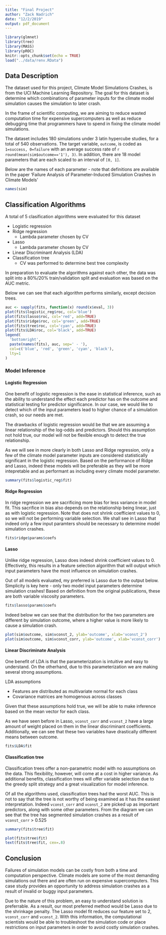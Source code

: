```yaml
---
title: "Final Project"
author: "Zack Nadrich"
date: "12/2/2019"
output: pdf_document
---
```


```r
library(glmnet)
library(tree)
library(MASS)
library(pROC)
knitr::opts_chunk$set(echo = TRUE)
load("../data/renv.RData")
```

## Data Description

The dataset used for this project, Climate Model Simulations Crashes, is from the UCI Machine Learning Repository. The goal for this dataset is determine which combinations of parameter inputs for the climate model simulation causes the simulation to later crash. 

In the frame of scientific computing, we are aiming to reduce wasted computation time for expensive supercomputers as well as reduce debugging time that programmers have to spend in fixing the climate model simulations.

The dataset includes 180 simulations under 3 latin hypercube studies, for a total of 540 observations. The target variable, `outcome`, is coded as `1=success, 0=failure` with an average success rate of `r round(mean(sim$outcome=='1'), 3)`. In addition, there are 18 model parameters that are each scaled to an interval of `[0, 1]`.

Below are the names of each parameter - note that definitions are available in the paper 'Failure Analysis of Parameter-Induced Simulation Crashes in Climate Models'

```r
names(sim)
```

## Classification Algorithms

A total of 5 clasification algorithms were evaluated for this dataset

* Logistic regression
* Ridge regression
  * Lambda parameter chosen by CV
* Lasso
  * Lambda parameter chosen by CV
* Linear Discriminant Analysis (LDA)
* Classification tree
  * CV was performed to determine best tree complexity

In preparation to evaluate the algorithms against each other, the data was split into a 80%/20% train/validation split and evaluation was based on the AUC metric.

Below we can see that each algorithm performs similarly, except decision trees. 


```r
auc <- sapply(fits, function(x) round(x$eval, 3))
plot(fits$logistic_reg$roc, col='blue')
plot(fits$lasso$roc, col='red', add=TRUE)
plot(fits$ridge$roc, col='green', add=TRUE)
plot(fits$tree$roc, col='cyan', add=TRUE)
plot(fits$LDA$roc, col='black', add=TRUE)
legend(
  'bottomright', 
  paste(names(fits), auc, sep=' - '), 
  col=c('blue', 'red', 'green', 'cyan', 'black'),
  lty=1
)
```


### Model Inference

#### Logistic Regression

One benefit of logistic regression is the ease in statistical inference, such as the ability to understand the effect each predictor has on the outcome and statistical testing for predictor significance. In our case, we would like to detect which of the input parameters lead to higher chance of a simulation crash, so our needs are met. 

The drawbacks of logistic regression would be that we are assuming a linear relationship of the log-odds and predictors. Should this assumption not hold true, our model will not be flexible enough to detect the true relationship.

As we will see in more clearly in both Lasso and Ridge regression, only a few of the climate model parameter inputs are considered statistically significant in the logistic regression. Based on the performance of Ridge and Lasso, indeed these models will be preferable as they will be more intepretable and as performant as including every climate model parameter.

```r
summary(fits$logistic_reg$fit)
```

#### Ridge Regression

In ridge regression we are sacrificing more bias for less variance in model fit. This sacrifice in bias also depends on the relationship being linear, just as with logistic regression. Note that does not shrink coefficient values to 0, so we will not be performing variable selection. We shall see in Lasso that indeed only a few input paramters should be necessary to determine model simulation crashes.

```r
fits$ridge$params$coefs
```

#### Lasso

Unlike ridge regression, Lasso does indeed shrink coefficient values to 0. Effectively, this results in a feature selection algorithm that will output which input parameters have the most influence on simulation crashes.

Out of all models evaluated, my preferred is Lasso due to the output below. Simplicity is key here - only two model input parameters determine simulation crashes! Based on definition from the original publications, these are both variable viscosity parameters. 

```r
fits$lasso$params$coefs
```

Indeed below we can see that the distribution for the two parameters are different by simulation outcome, where a higher value is more likely to cause a simulation crash.

```r
plot(sim$outcome, sim$vconst_2, ylab='outcome', xlab='vconst_2')
plot(sim$outcome, sim$vconst_corr, ylab='outcome', xlab='vconst_corr')
```

#### Linear Discriminate Analysis
 
One benefit of LDA is that the parameterization is intuitive and easy to understand. On the otherhand, due to this parameterization we are making several strong assumptions.

LDA assumptions

* Features are distributed as multivariate normal for each class
* Covariance matrices are homogenous across classes

Given that these assumptions hold true, we will be able to make inference based on the mean vector for each class.

As we have seen before in Lasso, `vconst_corr` and `vconst_2` have a large amount of weight placed on them in the linear discriminant coefficients. Additionally, we can see that these two variables have drastically different means between outcome.

```r
fits$LDA$fit
```

#### Classification tree

Classification trees offer a non-parametric model with no assumptions on the data. This flexibility, however, will come at a cost in higher variance. As additional benefits, classification trees will offer variable selection due to the greedy split strategy and a great visualization for model inference.

Of all the algorithms used, classification trees had the worst AUC. This is not to say that the tree is not worthy of being examined as it has the easiest interpretation. Indeed `vconst_corr` and `vconst_2` are picked up as important predictors, along with some other parameters. From the diagram we can see that the tree has segmented simulation crashes as a result of `vconst_corr` > 0.525

```r
summary(fits$tree$fit)
```


```r
plot(fits$tree$fit)
text(fits$tree$fit, cex=.8)
```

## Conclusion

Failures of simulation models can be costly from both a time and computation perspective. Climate models are some of the most demanding simulations out there and are often run on expensive supercomputers. This case study provides an opportunity to address simulation crashes as a result of invalid or buggy input parameters. 

Due to the nature of this problem, an easy to understand solution is preferrable. As a result, our most preferred method would be Lasso due to the shrinkage penalty. The Lasso model fit reduces our feature set to 2, `vconst_corr` and `vconst_2`. With this information, the computational scientists would be able to troubleshoot the simulation code or place restrictions on input parameters in order to avoid costly simulation crashes.

